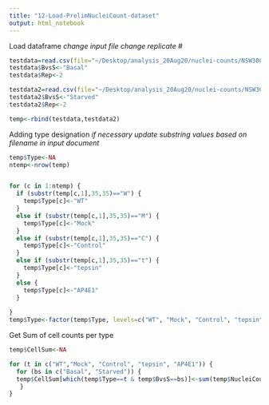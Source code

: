 ```yaml
---
title: "12-Load-PrelimNucleiCount-dataset"
output: html_notebook
---
```


Load dataframe
*change input file*
*change replicate #*
```r
testdata=read.csv(file="~/Desktop/analysis_20Aug20/nuclei-counts/NSW3005_cell-count_basal_20Aug20.csv",header=TRUE)
testdata$BvsS<-"Basal"
testdata$Rep<-2

testdata2=read.csv(file="~/Desktop/analysis_20Aug20/nuclei-counts/NSW3005_cell-count_starved_20Aug20.csv",header=TRUE)
testdata2$BvsS<-"Starved"
testdata2$Rep<-2

temp<-rbind(testdata,testdata2)
```

Adding type designation
*if necessary update substring values based on filename in input document*
```r
temp$Type<-NA
ntemp<-nrow(temp)


for (c in 1:ntemp) {
  if (substr(temp[c,1],35,35)=="W") {
    temp$Type[c]<-"WT"
  }
  else if (substr(temp[c,1],35,35)=="M") {
    temp$Type[c]<-"Mock"
  }
  else if (substr(temp[c,1],35,35)=="C") {
    temp$Type[c]<-"Control"
  }
  else if (substr(temp[c,1],35,35)=="t") {
    temp$Type[c]<-"tepsin"
  }
  else {
    temp$Type[c]<-"AP4E1"
  }
  
}
temp$Type<-factor(temp$Type, levels=c("WT", "Mock", "Control", "tepsin", "AP4E1"))
```

Get Sum of cell counts per type
```r
temp$CellSum<-NA

for (t in c("WT","Mock", "Control", "tepsin", "AP4E1")) {
  for (bs in c("Basal", "Starved")) {
  temp$CellSum[which(temp$Type==t & temp$BvsS==bs)]<-sum(temp$NucleiCount[which(temp$Type==t & temp$BvsS==bs)])
   }
}
```

